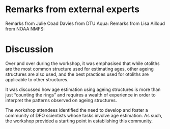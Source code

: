 
# Remarks from external experts

Remarks from Julie Coad Davies from DTU Aqua:
\begin{quotation}
The workshop has been an excellent forum for those working with age reading and the age data resulting from their work. With such a variety of expertise across labs and regions under the DFO it is important that a community is formed to facilitate knowledge sharing on best practices. There are opportunities for age reading calibration across labs who are age reading the same stocks, cooperation on updating reference collections and knowledge sharing on image acquisition and method testing. 

Future plans to have a DFO version of SmartDots will facilitate this and will support an overall improvement in the quality of the age data coming from the age reading labs and how the data is subsequently used in the stock assessment process. Forming a working group who meet annually will foster the communication required to sustain the community. 
\end{quotation}

Remarks from Lisa Ailloud from NOAA NMFS:
\begin{quotation}
The 2023 TESA best practices in ageing workshop was a very successful meeting. It provided a forum for experts from different labs and regions to share experiences, pain points and new developments in fish age determination and modeling. Age and growth play an important role in stock assessment and any biases in these input quantities can ultimately affect the correct evaluation of stock status and management advice. It is therefore essential to identify the potential sources of bias and take the necessary steps to mitigate them. Discussions carried out during the workshop helped advance this goal. Having a wide range of expertise present helped broaden the discussions and bridge the gap between the various stages of data and model development.

As participants shared their individual experiences, advances and setbacks, it became clear that many of the issues raised were common across labs and relevant to the group as a whole. This type of forum where solutions can be worked out and shared among experts is an important step towards homogenizing protocols and increasing overall efficiency. Participants clearly showed an interest in understanding past practices and improving upon them. Discussions around making use of automation and open science principles to increase transparency in the process were very encouraging. New technological developments were also shared with the group. Preliminary results for their application appear very promising. 

\end{quotation}

# Discussion

Over and over during the workshop, it was emphasised that while otoliths are the most common structure used for estimating ages, other ageing structures are also used, and the best practices used for otoliths are applicable to other structures.

It was discussed how age estimation using ageing structures is more than just "counting the rings" and requires a wealth of experience in order to interpret the patterns observed on ageing structures.

The workshop attendees identified the need to develop and foster a community of DFO scientists whose tasks involve age estimation. As such, the workshop provided a starting point in establishing this community.

